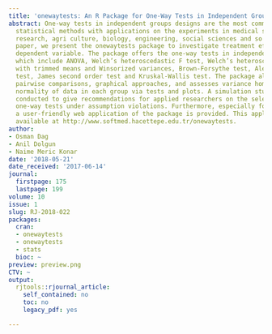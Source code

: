 ```yaml
---
title: 'onewaytests: An R Package for One-Way Tests in Independent Groups Designs'
abstract: One-way tests in independent groups designs are the most commonly utilized
  statistical methods with applications on the experiments in medical sciences, pharmaceutical
  research, agri culture, biology, engineering, social sciences and so on. In this
  paper, we present the onewaytests package to investigate treatment effects on the
  dependent variable. The package offers the one-way tests in independent groups designs,
  which include ANOVA, Welch’s heteroscedastic F test, Welch’s heteroscedastic F test
  with trimmed means and Winsorized variances, Brown-Forsythe test, Alexander Govern
  test, James second order test and Kruskal-Wallis test. The package also provides
  pairwise comparisons, graphical approaches, and assesses variance homogeneity and
  normality of data in each group via tests and plots. A simulation study is also
  conducted to give recommendations for applied researchers on the selection of appropriate
  one-way tests under assumption violations. Furthermore, especially for non-R users,
  a user-friendly web application of the package is provided. This application is
  available at http://www.softmed.hacettepe.edu.tr/onewaytests.
author:
- Osman Dag
- Anil Dolgun
- Naime Meric Konar
date: '2018-05-21'
date_received: '2017-06-14'
journal:
  firstpage: 175
  lastpage: 199
volume: 10
issue: 1
slug: RJ-2018-022
packages:
  cran:
  - onewaytests
  - onewaytests
  - stats
  bioc: ~
preview: preview.png
CTV: ~
output:
  rjtools::rjournal_article:
    self_contained: no
    toc: no
    legacy_pdf: yes

---
```

